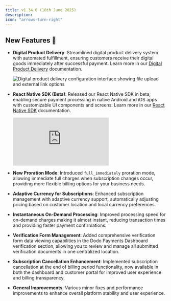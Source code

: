 ```yaml
---
title: v1.34.0 (18th June 2025)
description: 
icon: "arrows-turn-right"
---
```


## New Features 🚀

- **Digital Product Delivery**: Streamlined digital product delivery system with automated fulfillment, ensuring customers receive their digital goods immediately after successful payment. Learn more in our [Digital Product Delivery](/features/digital-product-delivery) documentation.
  
  <Frame>
    <img src="/images/digital-product-delivery/1.png" alt="Digital product delivery configuration interface showing file upload and external link options" />
  </Frame>

- **React Native SDK (Beta)**: Released our React Native SDK in beta, enabling secure payment processing in native Android and iOS apps with customizable UI components and screens. Learn more in our [React Native SDK](/api-reference/react-native-integration) documentation.

  <Frame>
    <iframe 
        className="w-full aspect-video rounded-md" 
        src="https://www.youtube.com/embed/uy4vikrKMPI"
        title="React Native SDK Demo | Dodo Payments"
        frameBorder="0"
        allow="accelerometer; autoplay; clipboard-write; encrypted-media; gyroscope; picture-in-picture"
        allowFullScreen
    ></iframe>
  </Frame>

- **New Proration Mode**: Introduced `full_immediately` proration mode, allowing immediate full charges when subscription changes occur, providing more flexible billing options for your business needs.

- **Adaptive Currency for Subscriptions**: Enhanced subscription management with adaptive currency support, automatically adjusting pricing based on customer location and local currency preferences.

- **Instantaneous On-Demand Processing**: Improved processing speed for on-demand charges making it almost instant, reducing transaction times and providing faster payment confirmations.

- **Verification Form Management**: Added comprehensive verification form data viewing capabilities in the Dodo Payments Dashboard verification section, allowing you to review and manage all submitted verification documents in one centralized location.

- **Subscription Cancellation Enhancement**: Implemented subscription cancellation at the end of billing period functionality, now available in both the dashboard and customer portal for improved user experience and billing transparency.

- **General Improvements**: Various minor fixes and performance improvements to enhance overall platform stability and user experience.





